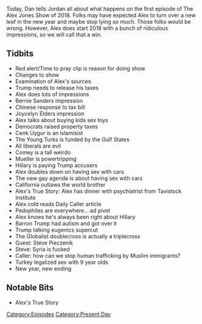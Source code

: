 {{DEFAULTSORT:
    #_EPISODE_0115:January 2, 2018
}}{{Episode
    | title           = January 2, 2018
    | caption         = Listen to this episode on [https://knowledgefight.libsyn.com/knowledge-fight-jan-2-2018 Libsyn] [https://open.spotify.com/episode/4MGBLPNrNUfYbVv13b5J0c Spotify]
    | episodeNumber   = 115
    | length          = 02:09:25
    | airDate         = January 3, 2018
    | coverageDate    = January 2, 2018
    | episodeType     = [[:Category:Present Day|Present Day]]
    | appearance      = [[Bernie Sanders]], [[Joycelyn Elders]], [[Cenk Uygur]], [[James Comey]], [[Robert Mueller]], [[Steve Pieczenik]]
    | beverage        = Arizona Arnold Palmer Half and Half
    | oocDrop         = UFO news was a distraction
    | previousEpisode = [[114: Piers Morgan Interview]]
    | nextEpisode     = [[116: January 5, 2018]]
}}

{{Stub}}

Today, Dan tells Jordan all about what happens on the first episode of The Alex Jones Show of 2018. Folks may have expected Alex to turn over a new leaf in the new year and maybe stop lying so much. Those folks would be wrong. However, Alex does start 2018 with a bunch of ridiculous impressions, so we will call that a win.

==Tidbits==

*Red alert/Time to pray clip is reason for doing show
*Changes to show
*Examination of Alex's sources
*Trump needs to release his taxes
*Alex does lots of impressions
*Bernie Sanders impression
*Chinese response to tax bill
*Joycelyn Elders impression
*Alex talks about buying kids sex toys
*Democrats raised property taxes
*Cenk Uygur is an islamisist
*The Young Turks is funded by the Gulf States
*All liberals are evil
*Comey is a tall weirdo
*Mueller is powertripping
*Hillary is paying Trump accusers
*Alex doubles down on having sex with cars
*The new gay agenda is about having sex with cars
*California outlaws the world brother
*Alex's True Story: Alex has dinner with psychiatrist from Tavistock Institute
*Alex cold reads Daily Caller article
*Pedophiles are everywhere... ad pivot
*Alex knows he's always been right about Hillary
*Barron Trump had autism and got over it
*Trump talking eugenics supercut
*The Globalist doublecross is actually a triplecross
*Guest: Steve Pieczenik
*Steve: Syria is fucked
*Caller: how can we stop human trafficking by Muslim immigrants?
*Turkey legalized sex with 9 year olds
*New year, new ending

==Notable Bits==

*Alex's True Story

[[Category:Episodes]]
[[Category:Present Day]]
